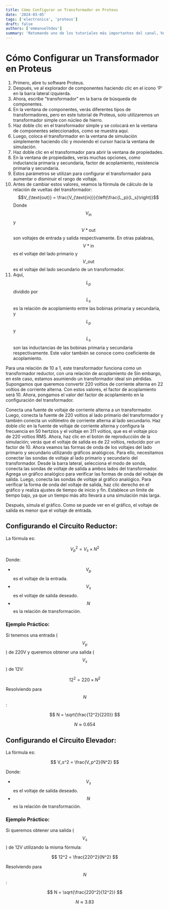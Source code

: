 ```yaml
---
title: Cómo Configurar un Transformador en Proteus
date: '2024-03-05'
tags: ['electronica', 'proteus']
draft: false
authors: ['emmanuelhdev']
summary: 'Retomando uno de los tutoriales más importantes del canal, hoy lo traemos a la web para tenerlo de referencia y hacer tu vida más sencilla.'
---
```


<TransformatorCalculator />

# Cómo Configurar un Transformador en Proteus

1. Primero, abre tu software Proteus.
2. Después, ve al explorador de componentes haciendo clic en el icono 'P' en la barra lateral izquierda.
3. Ahora, escribe "transformador" en la barra de búsqueda de componentes.
4. En la ventana de componentes, verás diferentes tipos de transformadores, pero en este tutorial de Proteus, solo utilizaremos un transformador simple con núcleo de hierro.
5. Haz doble clic en el transformador simple y se colocará en la ventana de componentes seleccionados, como se muestra aquí.
6. Luego, coloca el transformador en la ventana de simulación simplemente haciendo clic y moviendo el cursor hacia la ventana de simulación.
7. Haz doble clic en el transformador para abrir la ventana de propiedades.
8. En la ventana de propiedades, verás muchas opciones, como inductancia primaria y secundaria, factor de acoplamiento, resistencia primaria y secundaria.
9. Estos parámetros se utilizan para configurar el transformador para aumentar o disminuir el rango de voltaje.
10. Antes de cambiar estos valores, veamos la fórmula de cálculo de la relación de vueltas del transformador:
    $$V_{\text{out}} = \frac{V_{\text{in}}}{\left(\frac{L_p}{L_s}\right)}$$
    Donde $$V_{\text{in}}$$ y $$ V*{\text{out}}$$ son voltajes de entrada y salida respectivamente. En otras palabras, $$ V*{\text{in}}$$ es el voltaje del lado primario y $$ V\_{\text{out}}$$ es el voltaje del lado secundario de un transformador.
11. Aquí, $$ L_p $$ dividido por $$ L_s$$ es la relación de acoplamiento entre las bobinas primaria y secundaria, y $$ L_p$$ y $$ L_s$$ son las inductancias de las bobinas primaria y secundaria respectivamente. Este valor también se conoce como coeficiente de acoplamiento.

Para una relación de 10 a 1, este transformador funciona como un transformador reductor, con una relación de acoplamiento de Sin embargo, en este caso, estamos asumiendo un transformador ideal sin pérdidas.
Supongamos que queremos convertir 220 voltios de corriente alterna en 22 voltios de corriente alterna. Con estos valores, el factor de acoplamiento será 10. Ahora, pongamos el valor del factor de acoplamiento en la configuración del transformador.

Conecta una fuente de voltaje de corriente alterna a un transformador. Luego, conecta la fuente de 220 voltios al lado primario del transformador y también conecta un voltímetro de corriente alterna al lado secundario.
Haz doble clic en la fuente de voltaje de corriente alterna y configura la frecuencia en 50 hertzios y el voltaje en 311 voltios, que es el voltaje pico de 220 voltios RMS.
Ahora, haz clic en el botón de reproducción de la simulación; verás que el voltaje de salida es de 22 voltios, reducido por un factor de 10.
Ahora veamos las formas de onda de los voltajes del lado primario y secundario utilizando gráficos analógicos. Para ello, necesitamos conectar las sondas de voltaje al lado primario y secundario del transformador. Desde la barra lateral, selecciona el modo de sonda, conecta las sondas de voltaje de salida a ambos lados del transformador.
Agrega un gráfico analógico para verificar las formas de onda del voltaje de salida.
Luego, conecta las sondas de voltaje al gráfico analógico. Para verificar la forma de onda del voltaje de salida, haz clic derecho en el gráfico y realiza ajustes de tiempo de inicio y fin.
Establece un límite de tiempo bajo, ya que un tiempo más alto llevará a una simulación más larga.

Después, simula el gráfico. Como se puede ver en el gráfico, el voltaje de salida es menor que el voltaje de entrada.

## Configurando el Circuito Reductor:

La fórmula es:

$$ V_p^2 = V_s \times N^2 $$

Donde:

- $$ V_p $$ es el voltaje de la entrada.
- $$ V_s $$ es el voltaje de salida deseado.
- $$ N $$ es la relación de transformación.

### Ejemplo Práctico:

Si tenemos una entrada ($$ V_p $$) de 220V y queremos obtener una salida ($$ V_s $$) de 12V:

$$ 12^2 = 220 \times N^2 $$

Resolviendo para $$ N $$:

$$ N = \sqrt{\frac{12^2}{220}} $$

$$ N \approx 0.654 $$

## Configurando el Circuito Elevador:

La fórmula es:

$$ V_s^2 = \frac{V_p^2}{N^2} $$

Donde:

- $$ V_s $$ es el voltaje de salida deseado.
- $$ N $$ es la relación de transformación.

### Ejemplo Práctico:

Si queremos obtener una salida ($$ V_s $$) de 12V utilizando la misma fórmula:

$$ 12^2 = \frac{220^2}{N^2} $$

Resolviendo para $$ N $$:

$$ N = \sqrt{\frac{220^2}{12^2}} $$

$$ N \approx 3.83 $$
